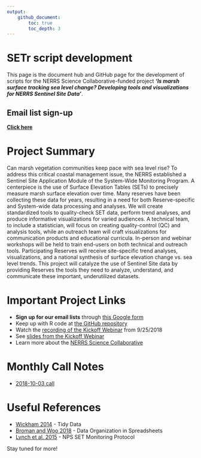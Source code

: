 ```yaml
---
output: 
    github_document:
        toc: true
        toc_depth: 3
---
```


# SETr script development  

This page is the document hub and GitHub page for the development of scripts for the NERRS Science Collaborative-funded project *__'Is marsh surface tracking sea level change? Developing tools and visualizations for NERRS Sentinel Site Data'__*.

## Email list sign-up  

**[Click here](https://goo.gl/forms/CLWmBm2cexEhEhZt1)**

# Project Summary  

Can marsh vegetation communities keep pace with sea level rise? To address this critical coastal management issue, the NERRS established a Sentinel Site Application Module of the System-Wide Monitoring Program. A centerpiece is the use of Surface Elevation Tables (SETs) to precisely measure marsh surface elevation over time. Many reserves have been collecting these data for years, resulting in a need for both Reserve-specific and System-wide data processing and analyses. We will create standardized tools to quality-check SET data, perform trend analyses, and produce informative visualizations for varied audiences. A technical team, to include a statistician, will focus on creating quality-control (QC) and analysis tools, while an outreach team will craft visualizations for communication products and educational curricula. In-person and webinar workshops will be held to train end-users on both technical and outreach tools. Participating Reserves will receive site-specific trend analyses, visualizations, and a national synthesis of surface elevation change vs. sea level trends. This project will catalyze the use of Sentinel Site data by providing Reserves the tools they need to analyze, understand, and communicate these important, underutilized datasets.  


# Important Project Links  

+  __Sign up for our email lists__ through [this Google form](https://goo.gl/forms/CLWmBm2cexEhEhZt1)  
+  Keep up with R code at [the GitHub repository](https://github.com/swmpkim/SETr_script_development)  
+  Watch the [recording of the Kickoff Webinar](https://youtu.be/Gc7YedK1Ek0) from 9/25/2018  
+  See [slides from the Kickoff Webinar](https://drive.google.com/file/d/1LIT80g_CfRJH2dKXbORHGesQy1uNUJP7/view?usp=sharing)  
+  Learn more about the [NERRS Science Collaborative](http://graham.umich.edu/water/nerrs)

# Monthly Call Notes  

+  [2018-10-03 call](https://drive.google.com/file/d/1zY7R2lVdmK55RjfMdRA9T9demga-JQ9G/view?usp=sharing)

# Useful References  

+  [Wickham 2014](https://www.jstatsoft.org/article/view/v059i10) - Tidy Data  
+  [Broman and Woo 2018](https://www.tandfonline.com/doi/abs/10.1080/00031305.2017.1375989) - Data Organization in Spreadsheets  
+  [Lynch et al. 2015](https://irma.nps.gov/DataStore/Reference/Profile/2225005) - NPS SET Monitoring Protocol 


Stay tuned for more!